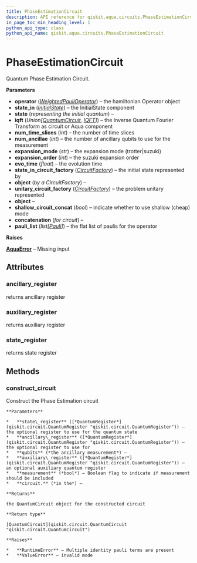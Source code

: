 ```yaml
---
title: PhaseEstimationCircuit
description: API reference for qiskit.aqua.circuits.PhaseEstimationCircuit
in_page_toc_min_heading_level: 1
python_api_type: class
python_api_name: qiskit.aqua.circuits.PhaseEstimationCircuit
---
```


# PhaseEstimationCircuit

<Class id="qiskit.aqua.circuits.PhaseEstimationCircuit" isDedicatedPage={true} github="https://github.com/qiskit-community/qiskit-aqua/tree/stable/0.7/qiskit/aqua/circuits/phase_estimation_circuit.py" signature="PhaseEstimationCircuit(operator=None, state_in=None, iqft=None, num_time_slices=1, num_ancillae=1, expansion_mode='trotter', expansion_order=1, evo_time=6.283185307179586, state_in_circuit_factory=None, unitary_circuit_factory=None, shallow_circuit_concat=False, pauli_list=None)">
  Quantum Phase Estimation Circuit.

  **Parameters**

  *   **operator** ([*WeightedPauliOperator*](qiskit.aqua.operators.legacy.WeightedPauliOperator "qiskit.aqua.operators.legacy.WeightedPauliOperator")) – the hamiltonian Operator object
  *   **state\_in** ([*InitialState*](qiskit.aqua.components.initial_states.InitialState "qiskit.aqua.components.initial_states.InitialState")) – the InitialState component
  *   **state** (*representing the initial quantum*) –
  *   **iqft** (*Union\[*[*QuantumCircuit*](qiskit.circuit.QuantumCircuit "qiskit.circuit.QuantumCircuit")*,* [*IQFT*](qiskit.aqua.components.iqfts.IQFT "qiskit.aqua.components.iqfts.IQFT")*]*) – the Inverse Quantum Fourier Transform as circuit or Aqua component
  *   **num\_time\_slices** (*int*) – the number of time slices
  *   **num\_ancillae** (*int*) – the number of ancillary qubits to use for the measurement
  *   **expansion\_mode** (*str*) – the expansion mode (trotter|suzuki)
  *   **expansion\_order** (*int*) – the suzuki expansion order
  *   **evo\_time** (*float*) – the evolution time
  *   **state\_in\_circuit\_factory** ([*CircuitFactory*](qiskit.aqua.utils.CircuitFactory "qiskit.aqua.utils.CircuitFactory")) – the initial state represented by
  *   **object** (*by a CircuitFactory*) –
  *   **unitary\_circuit\_factory** ([*CircuitFactory*](qiskit.aqua.utils.CircuitFactory "qiskit.aqua.utils.CircuitFactory")) – the problem unitary represented
  *   **object** –
  *   **shallow\_circuit\_concat** (*bool*) – indicate whether to use shallow (cheap) mode
  *   **concatenation** (*for circuit*) –
  *   **pauli\_list** (*list\[*[*Pauli*](qiskit.quantum_info.Pauli "qiskit.quantum_info.Pauli")*]*) – the flat list of paulis for the operator

  **Raises**

  [**AquaError**](qiskit.aqua.AquaError "qiskit.aqua.AquaError") – Missing input

  ## Attributes

  ### ancillary\_register

  <Attribute id="qiskit.aqua.circuits.PhaseEstimationCircuit.ancillary_register">
    returns ancillary register
  </Attribute>

  ### auxiliary\_register

  <Attribute id="qiskit.aqua.circuits.PhaseEstimationCircuit.auxiliary_register">
    returns auxiliary register
  </Attribute>

  ### state\_register

  <Attribute id="qiskit.aqua.circuits.PhaseEstimationCircuit.state_register">
    returns state register
  </Attribute>

  ## Methods

  ### construct\_circuit

  <Function id="qiskit.aqua.circuits.PhaseEstimationCircuit.construct_circuit" signature="PhaseEstimationCircuit.construct_circuit(state_register=None, ancillary_register=None, auxiliary_register=None, measurement=False)">
    Construct the Phase Estimation circuit

    **Parameters**

    *   **state\_register** ([*QuantumRegister*](qiskit.circuit.QuantumRegister "qiskit.circuit.QuantumRegister")) – the optional register to use for the quantum state
    *   **ancillary\_register** ([*QuantumRegister*](qiskit.circuit.QuantumRegister "qiskit.circuit.QuantumRegister")) – the optional register to use for
    *   **qubits** (*the ancillary measurement*) –
    *   **auxiliary\_register** ([*QuantumRegister*](qiskit.circuit.QuantumRegister "qiskit.circuit.QuantumRegister")) – an optional auxiliary quantum register
    *   **measurement** (*bool*) – Boolean flag to indicate if measurement should be included
    *   **circuit.** (*in the*) –

    **Returns**

    the QuantumCircuit object for the constructed circuit

    **Return type**

    [QuantumCircuit](qiskit.circuit.QuantumCircuit "qiskit.circuit.QuantumCircuit")

    **Raises**

    *   **RuntimeError** – Multiple identity pauli terms are present
    *   **ValueError** – invalid mode
  </Function>
</Class>

